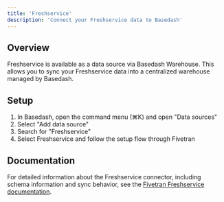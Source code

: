 ```yaml
---
title: 'Freshservice'
description: 'Connect your Freshservice data to Basedash'
---
```


## Overview

Freshservice is available as a data source via Basedash Warehouse. This allows you to sync your Freshservice data into a centralized warehouse managed by Basedash.

## Setup

1. In Basedash, open the command menu (⌘K) and open "Data sources"
2. Select "Add data source"
3. Search for "Freshservice"
4. Select Freshservice and follow the setup flow through Fivetran

## Documentation

For detailed information about the Freshservice connector, including schema information and sync behavior, see the [Fivetran Freshservice documentation](https://fivetran.com/docs/connectors/applications/freshservice).
